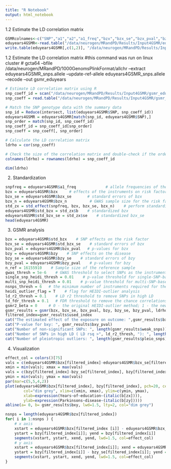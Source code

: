 ```yaml
---
title: "R Notebook"
output: html_notebook
---
```


1.2 Estimate the LD correlation matrix

```r
GSMRcolnames<-c("SNP","a1","a2","a1_freq","bzx","bzx_se","bzx_pval","bzx_n","bzy","bzy_se","bzy_pval","bzy_n")
eduyears4GSMR<-read.table("/data/neurogen/MRandPD/Results/Input4GSMR/eduyearsGSMRinput", skip = 1, col.names = GSMRcolnames)
write.table(eduyears4GSMR[,c(1,2)], "/data/neurogen/MRandPD/Results/Input4GSMR/eduyears4GSMR_snps.allele", col.names=F, row.names=F, quote=F)
```
1.2 Estimate the LD correlation matrix
#this command was run on linux cluster 
# gcta64 --bfile /data/neurogen/MRandPD/1000GenomsPlinkFormat/allchr --extract eduyears4GSMR_snps.allele --update-ref-allele eduyears4GSMR_snps.allele --recode --out gsmr_eduyears

```r
# Estimate LD correlation matrix using R
snp_coeff_id = scan("/data/neurogen/MRandPD/Results/Input4GSMR/gsmr_eduyears.xmat.gz", what="", nlines=1)
snp_coeff = read.table("/data/neurogen/MRandPD/Results/Input4GSMR/gsmr_eduyears.xmat.gz", header=F, skip=2)
```

```r
# Match the SNP genotype data with the summary data
snp_id = Reduce(intersect, list(eduyears4GSMR$SNP, snp_coeff_id))
eduyears4GSMR = eduyears4GSMR[match(snp_id, eduyears4GSMR$SNP),]
snp_order = match(snp_id, snp_coeff_id)
snp_coeff_id = snp_coeff_id[snp_order]
snp_coeff = snp_coeff[, snp_order]

# Calculate the LD correlation matrix
ldrho = cor(snp_coeff)

# Check the size of the correlation matrix and double-check if the order of the SNPs in the LD correlation matrix is consistent with that in the GWAS summary data
colnames(ldrho) = rownames(ldrho) = snp_coeff_id

dim(ldrho)
```

2. Standardization
```r
snpfreq = eduyears4GSMR$a1_freq             # allele frequencies of the SNPs
bzx = eduyears4GSMR$bzx     # effects of the instruments on risk factor
bzx_se = eduyears4GSMR$bzx_se       # standard errors of bzx
bzx_n = eduyears4GSMR$bzx_n          # GWAS sample size for the risk factor
std_zx = std_effect(snpfreq, bzx, bzx_se, bzx_n)    # perform standardisation
eduyears4GSMR$std_bzx = std_zx$b    # standardized bzx
eduyears4GSMR$std_bzx_se = std_zx$se    # standardized bzx_se
head(eduyears4GSMR)
```
3. GSMR analysis
```r
bzx = eduyears4GSMR$std_bzx    # SNP effects on the risk factor
bzx_se = eduyears4GSMR$std_bzx_se    # standard errors of bzx
bzx_pval = eduyears4GSMR$bzx_pval   # p-values for bzx
bzy = eduyears4GSMR$bzy    # SNP effects on the disease
bzy_se = eduyears4GSMR$bzy_se    # standard errors of bzy
bzy_pval = eduyears4GSMR$bzy_pval    # p-values for bzy
n_ref = 16155910    # Sample size of the reference sample
gwas_thresh = 5e-6    # GWAS threshold to select SNPs as the instruments for the GSMR analysis
single_snp_heidi_thresh = 0.01    # p-value threshold for single-SNP-based HEIDI-outlier analysis
multi_snp_heidi_thresh = 0.01    # p-value threshold for multi-SNP-based HEIDI-outlier analysis
nsnps_thresh = 6   # the minimum number of instruments required for the GSMR analysis
heidi_outlier_flag = T    # flag for HEIDI-outlier analysis
ld_r2_thresh = 0.1    # LD r2 threshold to remove SNPs in high LD
ld_fdr_thresh = 0.1   # FDR threshold to remove the chance correlations between the SNP instruments
gsmr2_beta = 0     # 0 - the original HEIDI-outlier method; 1 - the new HEIDI-outlier method that is currently under development 
gsmr_results = gsmr(bzx, bzx_se, bzx_pval, bzy, bzy_se, bzy_pval, ldrho, snp_coeff_id, n_ref, heidi_outlier_flag, gwas_thresh, single_snp_heidi_thresh, multi_snp_heidi_thresh, nsnps_thresh, ld_r2_thresh, ld_fdr_thresh, gsmr2_beta)    # GSMR analysis 
filtered_index=gsmr_results$used_index
cat("The estimated effect of the exposure on outcome: ",gsmr_results$bxy)
cat("P-value for bxy: ", gsmr_results$bxy_pval)
cat("Number of non-significant SNPs: ", length(gsmr_results$weak_snps))
cat("Number of SNPs in high LD ( LD rsq >", ld_r2_thresh, "): ", length(gsmr_results$linkage_snps))
cat("Number of pleiotropic outliers: ", length(gsmr_results$pleio_snps))
```
4. Visualization
```r
effect_col = colors()[75]
vals = c(eduyears4GSMR$bzx[filtered_index]-eduyears4GSMR$bzx_se[filtered_index], eduyears4GSMR$bzx[filtered_index]+eduyears4GSMR$bzx_se[filtered_index])
xmin = min(vals); xmax = max(vals)
vals = c(bzy[filtered_index]-bzy_se[filtered_index], bzy[filtered_index]+bzy_se[filtered_index])
ymin = min(vals); ymax = max(vals)
par(mar=c(5,5,4,2))
plot(eduyears4GSMR$bzx[filtered_index], bzy[filtered_index], pch=20, cex=0.8, bty="n", cex.axis=1.1, cex.lab=1.2,
        col="dim grey", xlim=c(xmin, xmax), ylim=c(ymin, ymax),
        xlab=expression(Years~of~education~(italic(b[zx]))),
        ylab=expression(Parkinsons~disease~(italic(b[zy]))))
abline(a= 0, b= gsmr_results$bxy, lwd=1.5, lty=2, col="dim grey")

nsnps = length(eduyears4GSMR$bzx[filtered_index])
for( i in 1:nsnps ) {
    # x axis
    xstart = eduyears4GSMR$bzx[filtered_index [i]] - eduyears4GSMR$bzx_se[filtered_index[i]]; xend = eduyears4GSMR$bzx[filtered_index[i]] + eduyears4GSMR$bzx_se[filtered_index[i]]
    ystart = bzy[filtered_index[i]]; yend = bzy[filtered_index[i]]
    segments(xstart, ystart, xend, yend, lwd=1.5, col=effect_col)
    # y axis
    xstart = eduyears4GSMR$bzx[filtered_index[i]]; xend = eduyears4GSMR$bzx[filtered_index[i]] 
    ystart = bzy[filtered_index[i]] - bzy_se[filtered_index[i]]; yend = bzy[filtered_index[i]] + bzy_se[filtered_index[i]]
    segments(xstart, ystart, xend, yend, lwd=1.5, col=effect_col)
}
```
